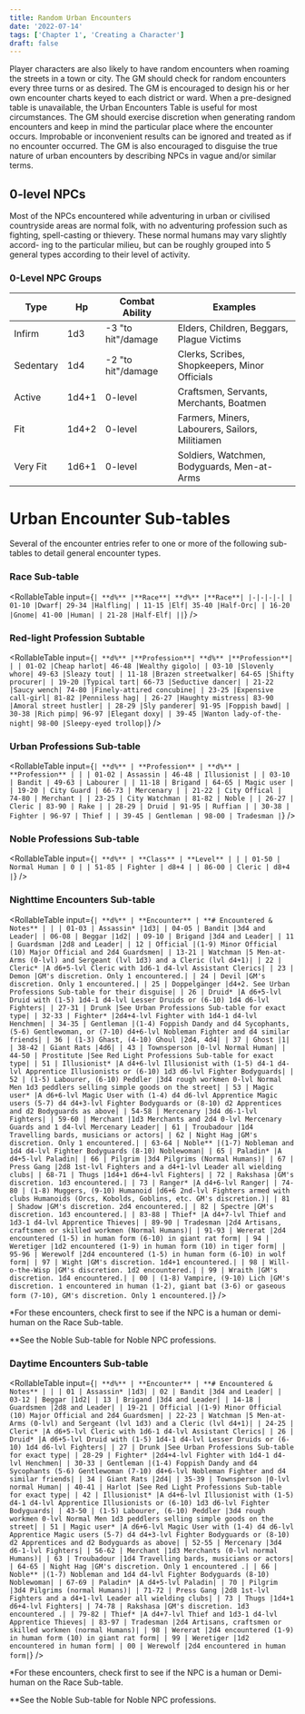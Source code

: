 ```yaml
---
title: Random Urban Encounters
date: '2022-07-14'
tags: ['Chapter 1', 'Creating a Character']
draft: false
---
```



Player characters are also likely to have random encounters when roaming the streets in a town or city. The GM should check for random encounters every three turns or as desired. The GM is encouraged to design his or her own encounter charts keyed to each district or ward. When a pre-designed table is unavailable, the Urban Encounters Table is useful for most circumstances. The GM should exercise discretion when generating random encounters and keep in mind the particular place where the encounter occurs. Improbable or inconvenient results can be ignored and treated as if no encounter occurred. The GM is also encouraged to disguise the true nature of urban encounters by describing NPCs in vague and/or similar terms.

## 0-level NPCs

Most of the NPCs encountered while adventuring in urban or civilised countryside areas are normal folk, with no adventuring profession such as fighting, spell-casting or thievery. These normal humans may vary slightly accord- ing to the particular milieu, but can be roughly grouped into 5 general types according to their level of activity.

### 0-Level NPC Groups

| **Type**  | **Hp** | **Combat Ability** | **Examples**                                    |
| --------- | ------ | ------------------ | ----------------------------------------------- |
| Infirm    | 1d3    | -3 "to hit"/damage | Elders, Children, Beggars, Plague Victims       |
| Sedentary | 1d4    | -2 "to hit"/damage | Clerks, Scribes, Shopkeepers, Minor Officials   |
| Active    | 1d4+1  | 0-level            | Craftsmen, Servants, Merchants, Boatmen         |
| Fit       | 1d4+2  | 0-level            | Farmers, Miners, Labourers, Sailors, Militiamen |
| Very Fit  | 1d6+1  | 0-level            | Soldiers, Watchmen, Bodyguards, Men-at-Arms     |

# Urban Encounter Sub-tables

Several of the encounter entries refer to one or more of the following sub-tables to detail general encounter types.

### Race Sub-table

<RollableTable
  input={`| **d%** |**Race**| **d%** |**Race**|
  |-|-|-|-|
| 01-10 |Dwarf| 29-34 |Halfling|
| 11-15 |Elf| 35-40 |Half-Orc|
| 16-20 |Gnome| 41-00 |Human|
| 21-28 |Half-Elf| ||`}
/>

### Red-light Profession Subtable

<RollableTable
  input={`| **d%** |**Profession**| **d%** |**Profession**|
  |
| 01-02 |Cheap harlot| 46-48 |Wealthy gigolo|
| 03-10 |Slovenly whore| 49-63 |Sleazy tout|
| 11-18 |Brazen streetwalker| 64-65 |Shifty procurer|
| 19-20 |Typical tart| 66-73 |Seductive dancer|
| 21-22 |Saucy wench| 74-80 |Finely-attired concubine|
| 23-25 |Expensive call-girl| 81-82 |Penniless hag|
| 26-27 |Haughty mistress| 83-90 |Amoral street hustler|
| 28-29 |Sly panderer| 91-95 |Foppish bawd|
| 30-38 |Rich pimp| 96-97 |Elegant doxy|
| 39-45 |Wanton lady-of-the-night| 98-00 |Sleepy-eyed trollop|`}
/>

### Urban Professions Sub-table

<RollableTable
  input={`| **d%** | **Profession** | **d%** | **Profession** |
  |
| 01-02 | Assassin | 46-48 | Illusionist |
| 03-10 | Bandit | 49-63 | Labourer |
| 11-18 | Brigand | 64-65 | Magic user |
| 19-20 | City Guard | 66-73 | Mercenary |
| 21-22 | City Offical | 74-80 | Merchant |
| 23-25 | City Watchman | 81-82 | Noble |
| 26-27 | Cleric | 83-90 | Rake |
| 28-29 | Druid | 91-95 | Ruffian |
| 30-38 | Fighter | 96-97 | Thief |
| 39-45 | Gentleman | 98-00 | Tradesman |`}
/>

### Noble Professions Sub-table

<RollableTable
  input={`| **d%** | **Class** | **Level** |
  |
| 01-50 | Normal Human | 0 |
| 51-85 | Fighter | d8+4 |
| 86-00 | Cleric | d8+4 |`}
/>

### Nighttime Encounters Sub-table

<RollableTable
  input={`| **d%** | **Encounter** | **# Encountered & Notes** |
  |
| 01-03 | Assassin* |1d3|
| 04-05 | Bandit |3d4 and Leader|
| 06-08 | Beggar |1d2|
| 09-10 | Brigand |3d4 and Leader|
| 11 | Guardsman |2d8 and Leader|
| 12 | Official |(1-9) Minor Official (10) Major Official and 2d4 Guardsmen|
| 13-21 | Watchman |5 Men-at-Arms (0-lvl) and Sergeant (lvl 1d3) and a Cleric (lvl d4+1)|
| 22 | Cleric* |A d6+5-lvl Cleric with 1d6-1 d4-lvl Assistant Clerics|
| 23 | Demon |GM's discretion. Only 1 encountered.|
| 24 | Devil |GM's discretion. Only 1 encountered.|
| 25 | Doppelgänger |d4+2. See Urban Professions Sub-table for their disguise|
| 26 | Druid* |A d6+5-lvl Druid with (1-5) 1d4-1 d4-lvl Lesser Druids or (6-10) 1d4 d6-lvl Fighters|
| 27-31 | Drunk |See Urban Professions Sub-table for exact type|
| 32-33 | Fighter* |2d4+4-lvl Fighter with 1d4-1 d4-lvl Henchmen|
| 34-35 | Gentleman |(1-4) Foppish Dandy and d4 Sycophants, (5-6) Gentlewoman, or (7-10) d4+6-lvl Nobleman Fighter and d4 similar friends|
| 36 | (1-3) Ghast, (4-10) Ghoul |2d4, 4d4|
| 37 | Ghost |1|
| 38-42 | Giant Rats |4d6|
| 43 | Townsperson |0-lvl Normal Human|
| 44-50 | Prostitute |See Red Light Professions Sub-table for exact type|
| 51 | Illusionist* |A d4+6-lvl Illusionist with (1-5) d4-1 d4-lvl Apprentice Illusionists or (6-10) 1d3 d6-lvl Fighter Bodyguards|
| 52 | (1-5) Labourer, (6-10) Peddler |3d4 rough workmen 0-lvl Normal Men 1d3 peddlers selling simple goods on the street|
| 53 | Magic user* |A d6+6-lvl Magic User with (1-4) d4 d6-lvl Apprentice Magic users (5-7) d4 d4+3-lvl Fighter Bodyguards or (8-10) d2 Apprentices and d2 Bodyguards as above|
| 54-58 | Mercenary |3d4 d6-1-lvl Fighters|
| 59-60 | Merchant |1d3 Merchants and 2d4 0-lvl Mercenary Guards and 1 d4-lvl Mercenary Leader|
| 61 | Troubadour |1d4 Travelling bards, musicians or actors|
| 62 | Night Hag |GM's discretion. Only 1 encountered.|
| 63-64 | Noble** |(1-7) Nobleman and 1d4 d4-lvl Fighter Bodyguards (8-10) Noblewoman|
| 65 | Paladin* |A d4+5-lvl Paladin|
| 66 | Pilgrim |3d4 Pilgrims (Normal Humans)|
| 67 | Press Gang |2d8 1st-lvl Fighters and a d4+1-lvl Leader all wielding clubs|
| 68-71 | Thugs |1d4+1 d6+4-lvl Fighters|
| 72 | Rakshasa |GM's discretion. 1d3 encountered.|
| 73 | Ranger* |A d4+6-lvl Ranger|
| 74-80 | (1-8) Muggers, (9-10) Humanoid |d6+6 2nd-lvl Fighters armed with clubs Humanoids (Orcs, Kobolds, Goblins, etc. GM's discretion.)|
| 81 | Shadow |GM's discretion. 2d4 encountered.|
| 82 | Spectre |GM's discretion. 1d3 encountered.|
| 83-88 | Thief* |A d4+7-lvl Thief and 1d3-1 d4-lvl Apprentice Thieves|
| 89-90 | Tradesman |2d4 Artisans, craftsmen or skilled workmen (Normal Humans)|
| 91-93 | Wererat |2d4 encountered (1-5) in human form (6-10) in giant rat form|
| 94 | Weretiger |1d2 encountered (1-9) in human form (10) in tiger form|
| 95-96 | Werewolf |2d4 encountered (1-5) in human form (6-10) in wolf form|
| 97 | Wight |GM's discretion. 1d4+1 encountered.|
| 98 | Will-o-the-Wisp |GM's discretion. 1d2 encountered.|
| 99 | Wraith |GM's discretion. 1d4 encountered.|
| 00 | (1-8) Vampire, (9-10) Lich |GM's discretion. 1 encountered in human (1-2), giant bat (3-6) or gaseous form (7-10), GM's discretion. Only 1 encountered.|`}
/>

\*For these encounters, check first to see if the NPC is a human or demi-human on the Race Sub-table.

\*\*See the Noble Sub-table for Noble NPC professions.

### Daytime Encounters Sub-table

<RollableTable
  input={`| **d%** | **Encounter** | **# Encountered & Notes** |
  |
| 01 | Assassin* |1d3|
| 02 | Bandit |3d4 and Leader|
| 03-12 | Beggar |1d2|
| 13 | Brigand |3d4 and Leader|
| 14-18 | Guardsmen |2d8 and Leader|
| 19-21 | Official |(1-9) Minor Official (10) Major Official and 2d4 Guardsmen|
| 22-23 | Watchman |5 Men-at-Arms (0-lvl) and Sergeant (lvl 1d3) and a Cleric (lvl d4+1)|
| 24-25 | Cleric* |A d6+5-lvl Cleric with 1d6-1 d4-lvl Assistant Clerics|
| 26 | Druid* |A d6+5-lvl Druid with (1-5) 1d4-1 d4-lvl Lesser Druids or (6-10) 1d4 d6-lvl Fighters|
| 27 | Drunk |See Urban Professions Sub-table for exact type|
| 28-29 | Fighter* |2d4+4-lvl Fighter with 1d4-1 d4-lvl Henchmen|
| 30-33 | Gentleman |(1-4) Foppish Dandy and d4 Sycophants (5-6) Gentlewoman (7-10) d4+6-lvl Nobleman Fighter and d4 similar friends|
| 34 | Giant Rats |2d4|
| 35-39 | Townsperson |0-lvl normal Human|
| 40-41 | Harlot |See Red Light Professions Sub-table for exact type|
| 42 | Illusionist* |A d4+6-lvl Illusionist with (1-5) d4-1 d4-lvl Apprentice Illusionists or (6-10) 1d3 d6-lvl Fighter Bodyguards|
| 43-50 | (1-5) Labourer, (6-10) Peddler |3d4 rough workmen 0-lvl Normal Men 1d3 peddlers selling simple goods on the street|
| 51 | Magic user* |A d6+6-lvl Magic User with (1-4) d4 d6-lvl Apprentice Magic users (5-7) d4 d4+3-lvl Fighter Bodyguards or (8-10) d2 Apprentices and d2 Bodyguards as above|
| 52-55 | Mercenary |3d4 d6-1-lvl Fighters|
| 56-62 | Merchant |1d3 Merchants (0-lvl normal Humans)|
| 63 | Troubadour |1d4 Travelling bards, musicians or actors|
| 64-65 | Night Hag |GM's discretion. Only 1 encountered .|
| 66 | Noble** |(1-7) Nobleman and 1d4 d4-lvl Fighter Bodyguards (8-10) Noblewoman|
| 67-69 | Paladin* |A d4+5-lvl Paladin|
| 70 | Pilgrim |3d4 Pilgrims (normal Humans)|
| 71-72 | Press Gang |2d8 1st-lvl Fighters and a d4+1-lvl Leader all wielding clubs|
| 73 | Thugs |1d4+1 d6+4-lvl Fighters|
| 74-78 | Rakshasa |GM's discretion. 1d3 encountered .|
| 79-82 | Thief* |A d4+7-lvl Thief and 1d3-1 d4-lvl Apprentice Thieves|
| 83-97 | Tradesman |2d4 Artisans, craftsmen or skilled workmen (normal Humans)|
| 98 | Wererat |2d4 encountered (1-9) in human form (10) in giant rat form|
| 99 | Weretiger |1d2 encountered in human form|
| 00 | Werewolf |2d4 encountered in human form|`}
/>

\*For these encounters, check first to see if the NPC is a human or Demi-human on the Race Sub-table.

\*\*See the Noble Sub-table for Noble NPC professions.
